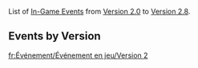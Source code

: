 {{HistoryTabs|In-Game Event|class=custom-tabs-default}}
List of [[In-Game Event]]s from [[Version 2.0]] to [[Version 2.8]].

==Events by Version==
{{Events by Version Tables|2|category=In-Game Events}}

[[fr:Événement/Événement en jeu/Version 2]]